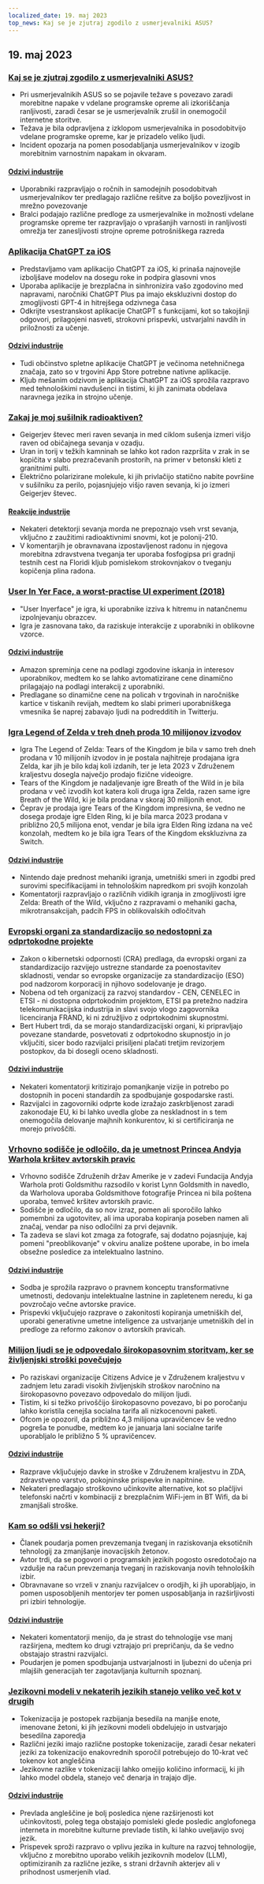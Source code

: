 ```yaml
---
localized_date: 19. maj 2023
top_news: Kaj se je zjutraj zgodilo z usmerjevalniki ASUS?
---
```




<CallToAction />

<Steps>

## 19. maj 2023

### [Kaj se je zjutraj zgodilo z usmerjevalniki ASUS?](https://www.downtowndougbrown.com/2023/05/what-happened-with-asus-routers-this-morning/)

- Pri usmerjevalnikih ASUS so se pojavile težave s povezavo zaradi morebitne napake v vdelane programske opreme ali izkoriščanja ranljivosti, zaradi česar se je usmerjevalnik zrušil in onemogočil internetne storitve.
- Težava je bila odpravljena z izklopom usmerjevalnika in posodobitvijo vdelane programske opreme, kar je prizadelo veliko ljudi.
- Incident opozarja na pomen posodabljanja usmerjevalnikov v izogib morebitnim varnostnim napakam in okvaram.

#### [Odzivi industrije](http://news.ycombinator.com/item?id=35983866)

- Uporabniki razpravljajo o ročnih in samodejnih posodobitvah usmerjevalnikov ter predlagajo različne rešitve za boljšo povezljivost in mrežno povezovanje
- Bralci podajajo različne predloge za usmerjevalnike in možnosti vdelane programske opreme ter razpravljajo o vprašanjih varnosti in ranljivosti omrežja ter zanesljivosti strojne opreme potrošniškega razreda

### [Aplikacija ChatGPT za iOS](https://openai.com/blog/introducing-the-chatgpt-app-for-ios)

- Predstavljamo vam aplikacijo ChatGPT za iOS, ki prinaša najnovejše izboljšave modelov na dosegu roke in podpira glasovni vnos
- Uporaba aplikacije je brezplačna in sinhronizira vašo zgodovino med napravami, naročniki ChatGPT Plus pa imajo ekskluzivni dostop do zmogljivosti GPT-4 in hitrejšega odzivnega časa
- Odkrijte vsestranskost aplikacije ChatGPT s funkcijami, kot so takojšnji odgovori, prilagojeni nasveti, strokovni prispevki, ustvarjalni navdih in priložnosti za učenje.

#### [Odzivi industrije](http://news.ycombinator.com/item?id=35990552)

- Tudi občinstvo spletne aplikacije ChatGPT je večinoma netehničnega značaja, zato so v trgovini App Store potrebne nativne aplikacije.
- Kljub mešanim odzivom je aplikacija ChatGPT za iOS sprožila razpravo med tehnološkimi navdušenci in tistimi, ki jih zanimata obdelava naravnega jezika in strojno učenje.

### [Zakaj je moj sušilnik radioaktiven?](https://physics.stackexchange.com/questions/764460/why-is-my-dryer-radioactive)

- Geigerjev števec meri raven sevanja in med ciklom sušenja izmeri višjo raven od običajnega sevanja v ozadju.
- Uran in torij v težkih kamninah se lahko kot radon razpršita v zrak in se kopičita v slabo prezračevanih prostorih, na primer v betonski kleti z granitnimi pulti.
- Električno polarizirane molekule, ki jih privlačijo statično nabite površine v sušilniku za perilo, pojasnjujejo višjo raven sevanja, ki jo izmeri Geigerjev števec.

#### [Reakcije industrije](http://news.ycombinator.com/item?id=35990858)

- Nekateri detektorji sevanja morda ne prepoznajo vseh vrst sevanja, vključno z zaužitimi radioaktivnimi snovmi, kot je polonij-210.
- V komentarjih je obravnavana izpostavljenost radonu in njegova morebitna zdravstvena tveganja ter uporaba fosfogipsa pri gradnji testnih cest na Floridi kljub pomislekom strokovnjakov o tveganju kopičenja plina radona.

### [User In Yer Face, a worst-practise UI experiment (2018)](https://userinyerface.com/)

- "User Inyerface" je igra, ki uporabnike izziva k hitremu in natančnemu izpolnjevanju obrazcev.
- Igra je zasnovana tako, da raziskuje interakcije z uporabniki in oblikovne vzorce.

#### [Odzivi industrije](http://news.ycombinator.com/item?id=35985240)

- Amazon spreminja cene na podlagi zgodovine iskanja in interesov uporabnikov, medtem ko se lahko avtomatizirane cene dinamično prilagajajo na podlagi interakcij z uporabniki.
- Predlagane so dinamične cene na policah v trgovinah in naročniške kartice v tiskanih revijah, medtem ko slabi primeri uporabniškega vmesnika še naprej zabavajo ljudi na podredditih in Twitterju.

### [Igra Legend of Zelda v treh dneh proda 10 milijonov izvodov](https://finance.yahoo.com/news/legend-zelda-game-sells-10-172603983.html)

- Igra The Legend of Zelda: Tears of the Kingdom je bila v samo treh dneh prodana v 10 milijonih izvodov in je postala najhitreje prodajana igra Zelda, kar jih je bilo kdaj koli izdanih, ter je leta 2023 v Združenem kraljestvu dosegla največjo prodajo fizične videoigre.
- Tears of the Kingdom je nadaljevanje igre Breath of the Wild in je bila prodana v več izvodih kot katera koli druga igra Zelda, razen same igre Breath of the Wild, ki je bila prodana v skoraj 30 milijonih enot.
- Čeprav je prodaja igre Tears of the Kingdom impresivna, še vedno ne dosega prodaje igre Elden Ring, ki je bila marca 2023 prodana v približno 20,5 milijona enot, vendar je bila igra Elden Ring izdana na več konzolah, medtem ko je bila igra Tears of the Kingdom ekskluzivna za Switch.

#### [Odzivi industrije](http://news.ycombinator.com/item?id=35986956)

- Nintendo daje prednost mehaniki igranja, umetniški smeri in zgodbi pred surovimi specifikacijami in tehnološkim napredkom pri svojih konzolah
- Komentatorji razpravljajo o različnih vidikih igranja in zmogljivosti igre Zelda: Breath of the Wild, vključno z razpravami o mehaniki gacha, mikrotransakcijah, padcih FPS in oblikovalskih odločitvah

### [Evropski organi za standardizacijo so nedostopni za odprtokodne projekte](https://blog.opensource.org/another-issue-with-the-cyber-resilience-act-european-standards-bodies-are-inaccessible-to-open-source-projects/)

- Zakon o kibernetski odpornosti (CRA) predlaga, da evropski organi za standardizacijo razvijejo ustrezne standarde za poenostavitev skladnosti, vendar so evropske organizacije za standardizacijo (ESO) pod nadzorom korporacij in njihovo sodelovanje je drago.
- Nobena od teh organizacij za razvoj standardov - CEN, CENELEC in ETSI - ni dostopna odprtokodnim projektom, ETSI pa pretežno nadzira telekomunikacijska industrija in slavi svojo vlogo zagovornika licenciranja FRAND, ki ni združljivo z odprtokodnimi skupnostmi.
- Bert Hubert trdi, da se morajo standardizacijski organi, ki pripravljajo povezane standarde, posvetovati z odprtokodno skupnostjo in jo vključiti, sicer bodo razvijalci prisiljeni plačati tretjim revizorjem postopkov, da bi dosegli oceno skladnosti.

#### [Odzivi industrije](http://news.ycombinator.com/item?id=35985590)

- Nekateri komentatorji kritizirajo pomanjkanje vizije in potrebo po dostopnih in poceni standardih za spodbujanje gospodarske rasti.
- Razvijalci in zagovorniki odprte kode izražajo zaskrbljenost zaradi zakonodaje EU, ki bi lahko uvedla globe za neskladnost in s tem onemogočila delovanje majhnih konkurentov, ki si certificiranja ne morejo privoščiti.

### [Vrhovno sodišče je odločilo, da je umetnost Princea Andyja Warhola kršitev avtorskih pravic](https://petapixel.com/2023/05/18/supreme-court-rules-andy-warhols-prince-art-is-copyright-infringement/)

- Vrhovno sodišče Združenih držav Amerike je v zadevi Fundacija Andyja Warhola proti Goldsmithu razsodilo v korist Lynn Goldsmith in navedlo, da Warholova uporaba Goldsmithove fotografije Princea ni bila poštena uporaba, temveč kršitev avtorskih pravic.
- Sodišče je odločilo, da so nov izraz, pomen ali sporočilo lahko pomembni za ugotovitev, ali ima uporaba kopiranja poseben namen ali značaj, vendar pa niso odločilni za prvi dejavnik.
- Ta zadeva se slavi kot zmaga za fotografe, saj dodatno pojasnjuje, kaj pomeni "preoblikovanje" v okviru analize poštene uporabe, in bo imela obsežne posledice za intelektualno lastnino.

#### [Odzivi industrije](http://news.ycombinator.com/item?id=35991725)

- Sodba je sprožila razpravo o pravnem konceptu transformativne umetnosti, dedovanju intelektualne lastnine in zapletenem neredu, ki ga povzročajo večne avtorske pravice.
- Prispevki vključujejo razprave o zakonitosti kopiranja umetniških del, uporabi generativne umetne inteligence za ustvarjanje umetniških del in predloge za reformo zakonov o avtorskih pravicah.

### [Milijon ljudi se je odpovedalo širokopasovnim storitvam, ker se življenjski stroški povečujejo](https://www.bbc.com/news/technology-65622403)

- Po raziskavi organizacije Citizens Advice je v Združenem kraljestvu v zadnjem letu zaradi visokih življenjskih stroškov naročnino na širokopasovno povezavo odpovedalo do milijon ljudi.
- Tistim, ki si težko privoščijo širokopasovno povezavo, bi po poročanju lahko koristila cenejša socialna tarifa ali nizkocenovni paketi.
- Ofcom je opozoril, da približno 4,3 milijona upravičencev še vedno pogreša te ponudbe, medtem ko je januarja lani socialne tarife uporabljalo le približno 5 % upravičencev.

#### [Odzivi industrije](http://news.ycombinator.com/item?id=35984928)

- Razprave vključujejo davke in stroške v Združenem kraljestvu in ZDA, zdravstveno varstvo, pokojninske prispevke in napitnine.
- Nekateri predlagajo stroškovno učinkovite alternative, kot so plačljivi telefonski načrti v kombinaciji z brezplačnim WiFi-jem in BT Wifi, da bi zmanjšali stroške.

### [Kam so odšli vsi hekerji?](https://morepablo.com/2023/05/where-have-all-the-hackers-gone.html)

- Članek poudarja pomen prevzemanja tveganj in raziskovanja eksotičnih tehnologij za zmanjšanje inovacijskih žetonov.
- Avtor trdi, da se pogovori o programskih jezikih pogosto osredotočajo na vzdušje na račun prevzemanja tveganj in raziskovanja novih tehnoloških izbir.
- Obravnavane so vrzeli v znanju razvijalcev o orodjih, ki jih uporabljajo, in pomen usposobljenih mentorjev ter pomen usposabljanja in razširljivosti pri izbiri tehnologije.

#### [Odzivi industrije](http://news.ycombinator.com/item?id=35986270)

- Nekateri komentatorji menijo, da je strast do tehnologije vse manj razširjena, medtem ko drugi vztrajajo pri prepričanju, da še vedno obstajajo strastni razvijalci.
- Poudarjen je pomen spodbujanja ustvarjalnosti in ljubezni do učenja pri mlajših generacijah ter zagotavljanja kulturnih spoznanj.

### [Jezikovni modeli v nekaterih jezikih stanejo veliko več kot v drugih](https://blog.yenniejun.com/p/all-languages-are-not-created-tokenized)

- Tokenizacija je postopek razbijanja besedila na manjše enote, imenovane žetoni, ki jih jezikovni modeli obdelujejo in ustvarjajo besedilna zaporedja
- Različni jeziki imajo različne postopke tokenizacije, zaradi česar nekateri jeziki za tokenizacijo enakovrednih sporočil potrebujejo do 10-krat več tokenov kot angleščina
- Jezikovne razlike v tokenizaciji lahko omejijo količino informacij, ki jih lahko model obdela, stanejo več denarja in trajajo dlje.

#### [Odzivi industrije](http://news.ycombinator.com/item?id=35983707)

- Prevlada angleščine je bolj posledica njene razširjenosti kot učinkovitosti, poleg tega obstajajo pomisleki glede posledic anglofonega interneta in morebitne kulturne prevlade tistih, ki lahko uveljavijo svoj jezik.
- Prispevek sproži razpravo o vplivu jezika in kulture na razvoj tehnologije, vključno z morebitno uporabo velikih jezikovnih modelov (LLM), optimiziranih za različne jezike, s strani državnih akterjev ali v prihodnost usmerjenih vlad.

</Steps>
